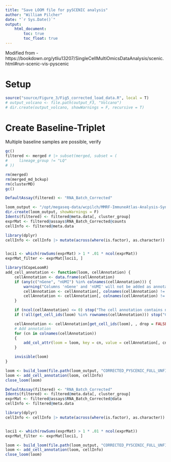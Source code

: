 ```yaml
---
title: "Save LOOM file for pySCENIC analysis"
author: "William Pilcher"
date: "`r Sys.Date()`"
output: 
    html_document:
        toc: true
        toc_float: true
---
```


Modified from - https://bookdown.org/ytliu13207/SingleCellMultiOmicsDataAnalysis/scenic.html#run-scenic-vis-pyscenic

# Setup
```r
source("source/Figure_3/Fig5_corrected_load_data.R", local = T)
# output_volcano <- file.path(output_F3, "Volcano")
# dir.create(output_volcano, showWarnings = F, recursive = T)
```

# Create Baseline-Triplet
Multiple baseline samples are possible, verify
```r
gc()
filtered <- merged # |> subset(merged, subset = (
#     lineage_group != "LQ"
# ))

rm(merged)
rm(merged_md_bckup)
rm(clusterMD)
gc()
```

```r
DefaultAssay(filtered) <- "RNA_Batch_Corrected"

loom_output <- "/opt/megaseq-data/wcpilch/MMRF-ImmuneAtlas-Analysis-Sync/data/SCENIC_LOOM_FILES/FULL/"
dir.create(loom_output, showWarnings = F)
Idents(filtered) <- filtered@meta.data[, cluster_group]
exprMat <- filtered@assays$RNA_Batch_Corrected@counts
cellInfo <- filtered@meta.data

library(dplyr)
cellInfo <- cellInfo |> mutate(across(where(is.factor), as.character))


loci1 <- which(rowSums(exprMat) > 1 * .01 * ncol(exprMat))
exprMat_filter <- exprMat[loci1, ]
```

```r
library(SCopeLoomR)
add_cell_annotation <- function(loom, cellAnnotation) {
    cellAnnotation <- data.frame(cellAnnotation)
    if (any(c("nGene", "nUMI") %in% colnames(cellAnnotation))) {
        warning("Columns 'nGene' and 'nUMI' will not be added as annotations to the loom file.")
        cellAnnotation <- cellAnnotation[, colnames(cellAnnotation) != "nGene", drop = FALSE]
        cellAnnotation <- cellAnnotation[, colnames(cellAnnotation) != "nUMI", drop = FALSE]
    }

    if (ncol(cellAnnotation) <= 0) stop("The cell annotation contains no columns")
    if (!all(get_cell_ids(loom) %in% rownames(cellAnnotation))) stop("Cell IDs are missing in the annotation")

    cellAnnotation <- cellAnnotation[get_cell_ids(loom), , drop = FALSE]
    # Add annotation
    for (cn in colnames(cellAnnotation))
    {
        add_col_attr(loom = loom, key = cn, value = cellAnnotation[, cn])
    }

    invisible(loom)
}

loom <- build_loom(file.path(loom_output, "CORRECTED_PYSCENIC_FULL_UNFILTERED_COUNTS_SLOT_LOOM_022924_NO_FACTORS.loom"), dgem = exprMat_filter)
loom <- add_cell_annotation(loom, cellInfo)
close_loom(loom)
```

```r
DefaultAssay(filtered) <- "RNA_Batch_Corrected"
Idents(filtered) <- filtered@meta.data[, cluster_group]
exprMat <- filtered@assays$RNA_Batch_Corrected@data
cellInfo <- filtered@meta.data

library(dplyr)
cellInfo <- cellInfo |> mutate(across(where(is.factor), as.character))


loci1 <- which(rowSums(exprMat) > 1 * .01 * ncol(exprMat))
exprMat_filter <- exprMat[loci1, ]
```

```r
loom <- build_loom(file.path(loom_output, "CORRECTED_PYSCENIC_FULL_UNFILTERED_DATA_SLOT_LOOM_022924_NO_FACTORS.loom"), dgem = exprMat_filter)
loom <- add_cell_annotation(loom, cellInfo)
close_loom(loom)
```


```r

```